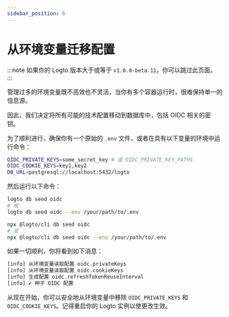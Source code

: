 ```yaml
---
sidebar_position: 6
---
```



# 从环境变量迁移配置

:::note
如果你的 Logto 版本大于或等于 `v1.0.0-beta.11`，你可以跳过此页面。
:::

管理过多的环境变量既不高效也不灵活，当你有多个容器运行时，很难保持单一的信息源。

因此，我们决定将所有可能的技术配置移动到数据库中，包括 OIDC 相关的密钥。

为了顺利进行，确保你有一个原始的 `.env` 文件，或者在具有以下变量的环境中运行命令：

```bash
OIDC_PRIVATE_KEYS=some_secret_key # 或 OIDC_PRIVATE_KEY_PATHS
OIDC_COOKIE_KEYS=key1,key2
DB_URL=postgresql://localhost:5432/logto
```

然后运行以下命令：

<Tabs groupId="cmd">

  <TabItem value="cli" label="CLI">

```bash
logto db seed oidc
# 或
logto db seed oidc --env /your/path/to/.env
```

  </TabItem>
  <TabItem value="npx" label="npx">

```bash
npx @logto/cli db seed oidc
# 或
npx @logto/cli db seed oidc --env /your/path/to/.env
```

  </TabItem>

</Tabs>

如果一切顺利，你将看到如下消息：

```bash
[info] 从环境变量读取配置 oidc.privateKeys
[info] 从环境变量读取配置 oidc.cookieKeys
[info] 生成配置 oidc.refreshTokenReuseInterval
[info] ✔ 种子 OIDC 配置
```

从现在开始，你可以安全地从环境变量中移除 `OIDC_PRIVATE_KEYS` 和 `OIDC_COOKIE_KEYS`。记得重启你的 Logto 实例以使更改生效。
